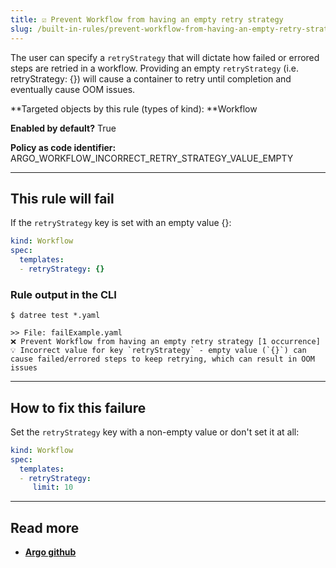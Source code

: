 ```yaml
---
title: ☑️ Prevent Workflow from having an empty retry strategy
slug: /built-in-rules/prevent-workflow-from-having-an-empty-retry-strategy
---
```


The user can specify a `retryStrategy` that will dictate how failed or errored steps are retried in a workflow. Providing an empty `retryStrategy` (i.e. retryStrategy: {}) will cause a container to retry until completion and eventually cause OOM issues.

**Targeted objects by this rule (types of kind): **Workflow

**Enabled by default?** True

**Policy as code identifier:** ARGO_WORKFLOW_INCORRECT_RETRY_STRATEGY_VALUE_EMPTY

---

## This rule will fail

If the `retryStrategy` key is set with an empty value {}:

```yaml
kind: Workflow
spec:
  templates:
  - retryStrategy: {}
```

### Rule output in the CLI

```terminal
$ datree test *.yaml

>> File: failExample.yaml
❌ Prevent Workflow from having an empty retry strategy [1 occurrence]
💡 Incorrect value for key `retryStrategy` - empty value (`{}`) can cause failed/errored steps to keep retrying, which can result in OOM issues
```

---

## How to fix this failure

Set the `retryStrategy` key with a non-empty value or don't set it at all:

```yaml
kind: Workflow
spec:
  templates:
  - retryStrategy:
     limit: 10
```

---

## Read more

- [**Argo github**](https://github.com/argoproj/argo-workflows/blob/master/examples/README.md#retrying-failed-or-errored-steps)
